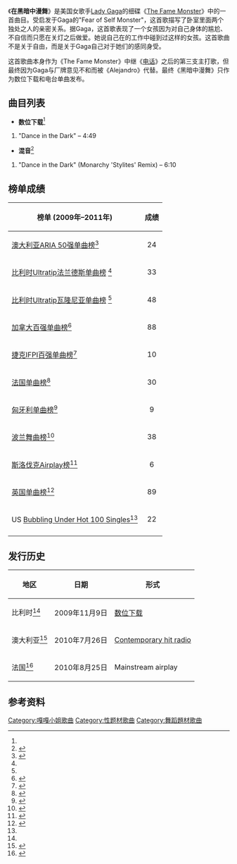 {{noteTA
|T=zh-tw:在黑暗中漫舞; zh-cn:Dance in the Dark; zh-hk:Dance in the Dark
|G1=Lady Gaga
|G2=Show
|1=zh-tw:在黑暗中漫舞; zh-cn:Dance in the Dark; zh-hk:Dance in the Dark
}}

{{Infobox single
| Name           = 在黑暗中漫舞
| Cover          = Dance in the Dark.jpg
| Alt = Face of a blond woman, whose platinum blond hair is shaped in a bob cut. She wears a shiny dark colored dress and has a black mask with strings around it on her eyes. The woman tilts her head to the right. Beneath her chin, the words "Lady Gaga" and "Dance in the Dark" are written in white bold font.
| Artist         = [[Lady_Gaga|Lady Gaga]]
| Album          = [[The_Fame_Monster|The Fame Monster]]
| Released       = {{Start date|2010|7|26}}
| Format         = 数位下载
| Recorded       = 2009
| Genre          = [[Synthpop|Synthpop]], [[dance-pop|dance-pop]]<!-- SEE TALK PAGE BEFORE LISTING NEW WAVE -->
| Length         = 4:49
| Label          = Streamline, [[Kon_Live_Distribution|Kon Live]], [[Cherrytree_Records|Cherrytree]], [[Interscope_Records|Interscope]]
| Writer         = [[Lady_Gaga|Stefani Germanotta]], {{link-en|费尔南多·加里巴|Fernando Garibay|Fernando Garibay}}
| Producer       = {{link-en|费尔南多·加里巴|Fernando Garibay|Fernando Garibay}}
| Last single    = "[[Alejandro|Alejandro]]"<br/>(2010)
| This single    = "'''在黑暗中漫舞'''"<br/>(2010)
| Next single    = "[[天生完美|天生完美]]"<br/>(2011)
| Misc           = }}

《'''在黑暗中漫舞'''》是美国女歌手[[Lady_Gaga|Lady Gaga]]的细碟《[[The_Fame_Monster|The Fame Monster]]》中的一首曲目。受启发于Gaga的"Fear of Self Monster"，这首歌描写了卧室里面两个独处之人的亲密关系。据Gaga，这首歌表现了一个女孩因为对自己身体的尴尬、不自信而只愿在关灯之后做爱。她说自己在{{link-en|M.A.C艾滋基金会|MAC AIDS Fund}}的工作中碰到过这样的女孩。这首歌曲不是关于自由，而是关于Gaga自己对于她们的感同身受。

这首歌曲本身作为《The Fame Monster》中继《[[电话|电话]]》之后的第三支主打歌，但最终因为Gaga与厂牌意见不和而被《Alejandro》代替。最终《黑暗中漫舞》只作为数位下载和电台单曲发布。

== 曲目列表 ==
*'''数位下载'''<ref name="Itunes"/>
# "Dance in the Dark" – 4:49

*'''混音'''<ref name="umusicjap">{{cite web|url=http://www.universal-music.co.jp/u-pop/artist/lady_gaga/disco/uics1207.html|title=Lady Gaga: The Remix|publisher=[[Universal_Music|Universal Music Japan]]|accessdate=2010-04-14|archive-date=2012-06-03|archive-url=https://web.archive.org/web/20120603125945/http://www.universal-music.co.jp/u-pop/artist/lady_gaga/disco/uics1207.html|dead-url=yes}}</ref>
# "Dance in the Dark" (Monarchy 'Stylites' Remix) – 6:10

== 榜单成绩 ==
{|class="wikitable sortable"
|-
!榜单 (2009年–2011年)
!成绩
|-
|[[澳大利亚ARIA_50强单曲榜|澳大利亚ARIA 50强单曲榜]]<ref name="aria">{{cite web|url=http://www.ultratop.be/en/showitem.asp?interpret=Lady+GaGa&titel=Dance+In+The+Dark&cat=s|title=Lady Gaga – Dance in the Dark (Song)|accessdate=2010-08-12|publisher=Ultatop 50. Hung Medien|archive-date=2012-10-26|archive-url=https://web.archive.org/web/20121026023637/http://www.ultratop.be/en/showitem.asp?interpret=Lady+GaGa&titel=Dance+In+The+Dark&cat=s|dead-url=no}}</ref>
|align="center"|24
|-
|[[比利时Ultratip法兰德斯单曲榜|比利时Ultratip法兰德斯单曲榜]] <ref name="aria"/>
|align="center"|33
|-
|[[比利时Ultratip瓦隆尼亚单曲榜|比利时Ultratip瓦隆尼亚单曲榜]] <ref name="aria"/>
|align="center"|48
|-
|[[加拿大百强单曲榜|加拿大百强单曲榜]]<ref name="canada">{{cite web|url={{BillboardURLbyName|artist=lady gaga|chart=Billboard Canadian Hot 100}}|title=Billboard – Lady Gaga – Singles Discography|work=[[告示牌_(雜誌)|Billboard]]|publisher=Nielsen Business Media, Inc|accessdate=2010-05-19}}</ref>
|align="center"|88
|-
|[[捷克IFPI百强单曲榜|捷克IFPI百强单曲榜]]<ref>{{Cite web|url=http://www.ifpicr.cz/hitparada/index.php?a=titul&hitparada=2&titul=148319&sec=37a5dbbff80d161ed376a84eb4c571d0|title=RADIO TOP100 Oficiální – Lady Gaga – Dance in the Dark|publisher=[[International_Federation_of_the_Phonographic_Industry|IFPI Czech Republic]]|accessdate=2011-03-15|archive-date=2015-02-13|archive-url=https://web.archive.org/web/20150213075332/http://www.ifpicr.cz/hitparada/index.php?a=titul&hitparada=2&titul=148319&sec=37a5dbbff80d161ed376a84eb4c571d0|dead-url=no}}</ref>
| align="center"|10
|-
|[[法國唱片出版業公會|法国单曲榜]]<ref name="snep">{{cite web |url=http://lescharts.com/weekchart.asp?cat=si&year=2010&date=20101023 |title=Download Single Top 50 |language=fr |publisher=[[Syndicat_National_de_l'Édition_Phonographique|Syndicat National de l'Édition Phonographique]]. Hung Medien |date=2010-10-23 |accessdate=2010-09-18 |deadurl=yes |archiveurl=https://web.archive.org/web/20121102130113/http://lescharts.com/weekchart.asp?cat=si&year=2010&date=20101023 |archivedate=2012-11-02 }}</ref>
|align="center"|30
|-
|[[Mahasz|匈牙利单曲榜]]<ref name="hun">{{cite web|url=http://mahasz.hu/?menu=slagerlistak&menu2=archivum&lista=kislemez&ev=2009&het=49&submit_=Keres%E9s|title=Single (track) Top 10 lista – November 30, 2009|language=hu|publisher=[[Mahasz|Mahasz]]|accessdate=2010-04-30|archive-date=2012-04-21|archive-url=https://www.webcitation.org/6767C5pzU?url=http://mahasz.hu/?menu=slagerlistak|dead-url=no}}</ref>
|align="center"|9
|-
|[[波兰舞曲榜|波兰舞曲榜]]<ref>{{cite web |url=http://zpav.pl/rankingi/listy/dyskoteki/index.php?idlisty=200 |title=Top w dyskotekach |language=pl |publisher=[[Polish_Society_of_the_Phonographic_Industry|Polish Society of the Phonographic Industry]] |date=2010-12-01 |accessdate=2011-10-06 |deadurl=yes |archiveurl=https://web.archive.org/web/20111011203212/http://zpav.pl/rankingi/listy/dyskoteki/index.php?idlisty=200 |archivedate=2011-10-11 }}</ref>
|align="center"|38
|-
|[[Rádio_Top_100_Oficiálna|斯洛伐克Airplay榜]]<ref>{{cite web|url=http://www.ifpicr.cz/hitparadask/index.php?a=titul&hitparada=18&titul=146257&sec=b70eaaad0c32df72469eb1531c1f9c20|title=RADIO TOP100 Oficiální – Lady Gaga – Dance in the Dark|publisher=[[International_Federation_of_the_Phonographic_Industry|IFPI Slovakia]]|accessdate=2010-09-08|archive-date=2015-02-13|archive-url=https://web.archive.org/web/20150213080813/http://www.ifpicr.cz/hitparadask/index.php?a=titul&hitparada=18&titul=146257&sec=b70eaaad0c32df72469eb1531c1f9c20|dead-url=no}}</ref>
|align="center"|6
|-
|[[英国单曲榜|英国单曲榜]]<ref name="uk">{{cite web |url=http://www.chartstats.com/artistinfo.php?id=12225 |title=Chart Stats – Artist – Lady Gaga |publisher=[[The_Official_Charts_Company|The Official Charts Company]]. Chart Stats |accessdate=2010-04-30 |archiveurl=https://archive.is/20120630101132/http://www.chartstats.com/artistinfo.php?id=12225 |archivedate=2012-06-30 |deadurl=yes }}</ref>
|align="center"|89
|-
|US [[Bubbling_Under_Hot_100_Singles|Bubbling Under Hot 100 Singles]]<ref name="bb"/>
|align="center"|22
|-
|}

== 发行历史 ==
{| class="wikitable"
|-
! 地区
! 日期
! 形式
|-
| 比利时<ref name="Itunes"/>
| 2009年11月9日
| [[数位下载|数位下载]]
|-
| 澳大利亚<ref name="ausradio">{{cite journal|title=Lady Gaga – Dance In The Dark|url=http://www.themusicnetwork.com/music-releases/singles/2010/07/26/issue-797/Lady-Gaga--Dance-In-The-Dark/|work=[[The_Music_Network|The Music Network]]|issue=797|publisher=Peer Group Media|accessdate=2010-07-28|journal=|archive-date=2013-10-01|archive-url=https://web.archive.org/web/20131001234834/http://www.themusicnetwork.com/music-releases/singles/2010/07/26/issue-797/Lady-Gaga--Dance-In-The-Dark/|dead-url=no}}</ref>
| 2010年7月26日
| [[Contemporary_hit_radio|Contemporary hit radio]]
|-
| 法国<ref name="franceradio">{{cite web |title='Dance In The Dark', le nouveau single de Lady Gaga |url=http://www.universalmusic.fr/lady-gaga/actu/dance-in-the-dark-le-nouveau-single-de-lady-gaga/ |publisher=[[Universal_Music|Universal Music France]] |date=2010-08-25 |accessdate=2010-08-25 |deadurl=yes |archiveurl=https://web.archive.org/web/20100827033444/http://www.universalmusic.fr/lady-gaga/actu/dance-in-the-dark-le-nouveau-single-de-lady-gaga/ |archivedate=2010-08-27 }}</ref>
| 2010年8月25日
| Mainstream airplay
|}

== 参考资料 ==
{{reflist}}
{{Lady Gaga songs}}

[[Category:嘎嘎小姐歌曲|Category:嘎嘎小姐歌曲]]
[[Category:性题材歌曲|Category:性题材歌曲]]
[[Category:舞蹈題材歌曲|Category:舞蹈題材歌曲]]